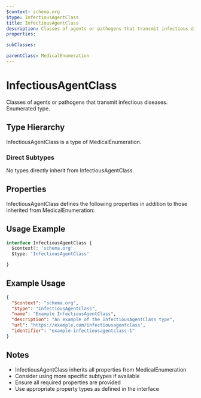 ```yaml
---
$context: schema.org
$type: InfectiousAgentClass
title: InfectiousAgentClass
description: Classes of agents or pathogens that transmit infectious diseases. Enumerated type.
properties:

subClasses:

parentClass: MedicalEnumeration
---
```


# InfectiousAgentClass

Classes of agents or pathogens that transmit infectious diseases. Enumerated type.

## Type Hierarchy

InfectiousAgentClass is a type of MedicalEnumeration.

### Direct Subtypes

No types directly inherit from InfectiousAgentClass.

## Properties

InfectiousAgentClass defines the following properties in addition to those inherited from MedicalEnumeration:



## Usage Example

```typescript
interface InfectiousAgentClass {
  $context?: 'schema.org'
  $type: 'InfectiousAgentClass'

}
```

## Example Usage

```json
{
  "$context": "schema.org",
  "$type": "InfectiousAgentClass",
  "name": "Example InfectiousAgentClass",
  "description": "An example of the InfectiousAgentClass type",
  "url": "https://example.com/infectiousagentclass",
  "identifier": "example-infectiousagentclass-1"
}
```

## Notes

- InfectiousAgentClass inherits all properties from MedicalEnumeration
- Consider using more specific subtypes if available
- Ensure all required properties are provided
- Use appropriate property types as defined in the interface
